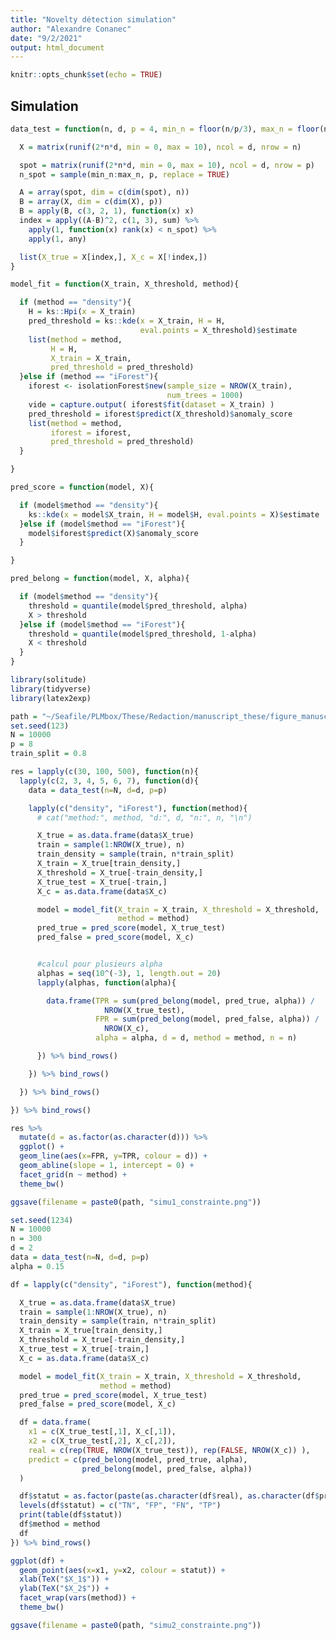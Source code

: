 ```yaml
---
title: "Novelty détection simulation"
author: "Alexandre Conanec"
date: "9/2/2021"
output: html_document
---
```


```r
knitr::opts_chunk$set(echo = TRUE)
```

## Simulation

```r
data_test = function(n, d, p = 4, min_n = floor(n/p/3), max_n = floor(n/p/2)){

  X = matrix(runif(2*n*d, min = 0, max = 10), ncol = d, nrow = n)

  spot = matrix(runif(2*n*d, min = 0, max = 10), ncol = d, nrow = p)
  n_spot = sample(min_n:max_n, p, replace = TRUE)

  A = array(spot, dim = c(dim(spot), n))
  B = array(X, dim = c(dim(X), p))
  B = apply(B, c(3, 2, 1), function(x) x)
  index = apply((A-B)^2, c(1, 3), sum) %>%
    apply(1, function(x) rank(x) < n_spot) %>%
    apply(1, any)

  list(X_true = X[index,], X_c = X[!index,])
}
```

```r
model_fit = function(X_train, X_threshold, method){

  if (method == "density"){
    H = ks::Hpi(x = X_train)
    pred_threshold = ks::kde(x = X_train, H = H,
                             eval.points = X_threshold)$estimate
    list(method = method,
         H = H,
         X_train = X_train,
         pred_threshold = pred_threshold)
  }else if (method == "iForest"){
    iforest <- isolationForest$new(sample_size = NROW(X_train),
                                   num_trees = 1000)
    vide = capture.output( iforest$fit(dataset = X_train) )
    pred_threshold = iforest$predict(X_threshold)$anomaly_score
    list(method = method,
         iforest = iforest,
         pred_threshold = pred_threshold)
  }

}
```

```r
pred_score = function(model, X){

  if (model$method == "density"){
    ks::kde(x = model$X_train, H = model$H, eval.points = X)$estimate
  }else if (model$method == "iForest"){
    model$iforest$predict(X)$anomaly_score
  }

}
```

```r
pred_belong = function(model, X, alpha){

  if (model$method == "density"){
    threshold = quantile(model$pred_threshold, alpha)
    X > threshold
  }else if (model$method == "iForest"){
    threshold = quantile(model$pred_threshold, 1-alpha)
    X < threshold
  }
}
```

```r
library(solitude)
library(tidyverse)
library(latex2exp)

path = "~/Seafile/PLMbox/These/Redaction/manuscript_these/figure_manuscript/"
set.seed(123)
N = 10000
p = 8
train_split = 0.8

res = lapply(c(30, 100, 500), function(n){
  lapply(c(2, 3, 4, 5, 6, 7), function(d){
    data = data_test(n=N, d=d, p=p)

    lapply(c("density", "iForest"), function(method){
      # cat("method:", method, "d:", d, "n:", n, "\n")

      X_true = as.data.frame(data$X_true)
      train = sample(1:NROW(X_true), n)
      train_density = sample(train, n*train_split)
      X_train = X_true[train_density,]
      X_threshold = X_true[-train_density,]
      X_true_test = X_true[-train,]
      X_c = as.data.frame(data$X_c)

      model = model_fit(X_train = X_train, X_threshold = X_threshold,
                        method = method)
      pred_true = pred_score(model, X_true_test)
      pred_false = pred_score(model, X_c)


      #calcul pour plusieurs alpha
      alphas = seq(10^(-3), 1, length.out = 20)
      lapply(alphas, function(alpha){

        data.frame(TPR = sum(pred_belong(model, pred_true, alpha)) /
                     NROW(X_true_test),
                   FPR = sum(pred_belong(model, pred_false, alpha)) /
                     NROW(X_c),
                   alpha = alpha, d = d, method = method, n = n)

      }) %>% bind_rows()

    }) %>% bind_rows()

  }) %>% bind_rows()

}) %>% bind_rows()

res %>%
  mutate(d = as.factor(as.character(d))) %>%
  ggplot() +
  geom_line(aes(x=FPR, y=TPR, colour = d)) +
  geom_abline(slope = 1, intercept = 0) +
  facet_grid(n ~ method) +
  theme_bw()

ggsave(filename = paste0(path, "simu1_constrainte.png"))
```

```r
set.seed(1234)
N = 10000
n = 300
d = 2
data = data_test(n=N, d=d, p=p)
alpha = 0.15

df = lapply(c("density", "iForest"), function(method){

  X_true = as.data.frame(data$X_true)
  train = sample(1:NROW(X_true), n)
  train_density = sample(train, n*train_split)
  X_train = X_true[train_density,]
  X_threshold = X_true[-train_density,]
  X_true_test = X_true[-train,]
  X_c = as.data.frame(data$X_c)

  model = model_fit(X_train = X_train, X_threshold = X_threshold,
                    method = method)
  pred_true = pred_score(model, X_true_test)
  pred_false = pred_score(model, X_c)

  df = data.frame(
    x1 = c(X_true_test[,1], X_c[,1]),
    x2 = c(X_true_test[,2], X_c[,2]),
    real = c(rep(TRUE, NROW(X_true_test)), rep(FALSE, NROW(X_c)) ),
    predict = c(pred_belong(model, pred_true, alpha),
                pred_belong(model, pred_false, alpha))
  )

  df$statut = as.factor(paste(as.character(df$real), as.character(df$predict), sep = "_"))
  levels(df$statut) = c("TN", "FP", "FN", "TP")
  print(table(df$statut))
  df$method = method
  df
}) %>% bind_rows()

ggplot(df) +
  geom_point(aes(x=x1, y=x2, colour = statut)) +
  xlab(TeX("$X_1$")) +
  ylab(TeX("$X_2$")) +
  facet_wrap(vars(method)) +
  theme_bw()

ggsave(filename = paste0(path, "simu2_constrainte.png"))
```
